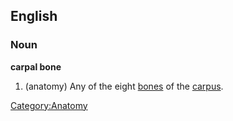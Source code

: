 {{wikipedia}}
==English==
===Noun===
'''carpal bone'''
# (anatomy) Any of the eight [[bone]]s of the [[carpus]].

[[Category:Anatomy]]